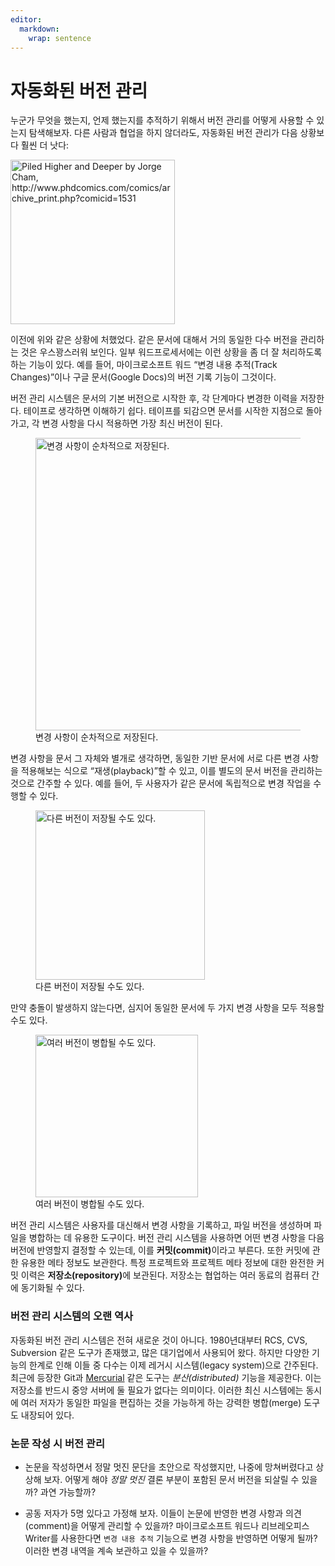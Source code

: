 ```yaml
---
editor: 
  markdown: 
    wrap: sentence
---
```


# 자동화된 버전 관리 {#git}

\index{git} \index{버전 관리}

누군가 무엇을 했는지, 언제 했는지를 추적하기 위해서 버전 관리를 어떻게 사용할 수 있는지 탐색해보자.
다른 사람과 협업을 하지 않더라도, 자동화된 버전 관리가 다음 상황보다 훨씬 더 낫다:

[![Piled Higher and Deeper by Jorge Cham, http://www.phdcomics.com/comics/archive_print.php?comicid=1531](images/git/phd101212s.png){fig-align="center" width="263"}](http://www.phdcomics.com)

이전에 위와 같은 상황에 처했었다.
같은 문서에 대해서 거의 동일한 다수 버전을 관리하는 것은 우스꽝스러워 보인다.
일부 워드프로세서에는 이런 상황을 좀 더 잘 처리하도록 하는 기능이 있다.
예를 들어, 마이크로소프트 워드 "변경 내용 추적(Track Changes)"이나 구글 문서(Google Docs)의 버전 기록 기능이 그것이다.

버전 관리 시스템은 문서의 기본 버전으로 시작한 후, 각 단계마다 변경한 이력을 저장한다.
테이프로 생각하면 이해하기 쉽다.
테이프를 되감으면 문서를 시작한 지점으로 돌아가고, 각 변경 사항을 다시 적용하면 가장 최신 버전이 된다.

![변경 사항이 순차적으로 저장된다.](images/git/play-changes.svg){#fig-play-changes fig-align="center" width="468"}

변경 사항을 문서 그 자체와 별개로 생각하면, 동일한 기반 문서에 서로 다른 변경 사항을 적용해보는 식으로 "재생(playback)"할 수 있고, 이를 별도의 문서 버전을 관리하는 것으로 간주할 수 있다.
예를 들어, 두 사용자가 같은 문서에 독립적으로 변경 작업을 수행할 수 있다.

![다른 버전이 저장될 수도 있다.](images/git/versions.svg){#fig-git-playback fig-align="center" width="271"}

만약 충돌이 발생하지 않는다면, 심지어 동일한 문서에 두 가지 변경 사항을 모두 적용할 수도 있다.\
\index{버전 관리!병합}

![여러 버전이 병합될 수도 있다.](images/git/merge.svg){#fig-merge fig-align="center" width="260"}

버전 관리 시스템은 사용자를 대신해서 변경 사항을 기록하고, 파일 버전을 생성하며 파일을 병합하는 데 유용한 도구이다.
버전 관리 시스템을 사용하면 어떤 변경 사항을 다음 버전에 반영할지 결정할 수 있는데, 이를 **커밋(commit)**이라고 부른다.
또한 커밋에 관한 유용한 메타 정보도 보관한다.
특정 프로젝트와 프로젝트 메타 정보에 대한 완전한 커밋 이력은 **저장소(repository)**에 보관된다.
저장소는 협업하는 여러 동료의 컴퓨터 간에 동기화될 수 있다.
\index{커밋} \index{저장소}

::: callout-tip
### 버전 관리 시스템의 오랜 역사

\index{버전 관리!시스템}

자동화된 버전 관리 시스템은 전혀 새로운 것이 아니다.
1980년대부터 RCS, CVS, Subversion 같은 도구가 존재했고, 많은 대기업에서 사용되어 왔다.
하지만 다양한 기능의 한계로 인해 이들 중 다수는 이제 레거시 시스템(legacy system)으로 간주된다.
최근에 등장한 Git과 [Mercurial](http://swcarpentry.github.io/hg-novice/) 같은 도구는 *분산(distributed)* 기능을 제공한다.
이는 저장소를 반드시 중앙 서버에 둘 필요가 없다는 의미이다.
이러한 최신 시스템에는 동시에 여러 저자가 동일한 파일을 편집하는 것을 가능하게 하는 강력한 병합(merge) 도구도 내장되어 있다.
:::

::: callout-tip
### 논문 작성 시 버전 관리

\index{논문 작성}

-   논문을 작성하면서 정말 멋진 문단을 초안으로 작성했지만, 나중에 망쳐버렸다고 상상해 보자.
    어떻게 해야 *정말 멋진* 결론 부분이 포함된 문서 버전을 되살릴 수 있을까?
    과연 가능할까?

-   공동 저자가 5명 있다고 가정해 보자.
    이들이 논문에 반영한 변경 사항과 의견(comment)을 어떻게 관리할 수 있을까?
    마이크로소프트 워드나 리브레오피스 Writer를 사용한다면 `변경 내용 추적` 기능으로 변경 사항을 반영하면 어떻게 될까?
    이러한 변경 내역을 계속 보관하고 있을 수 있을까?\
:::
